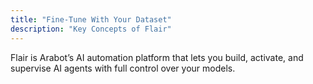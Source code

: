 ```yaml
---
title: "Fine-Tune With Your Dataset"
description: "Key Concepts of Flair"
---
```


Flair is Arabot’s AI automation platform that lets you build, activate, and supervise AI agents with full control over your models.